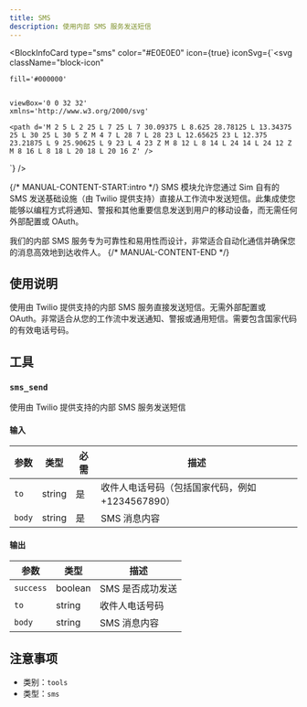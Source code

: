 ```yaml
---
title: SMS
description: 使用内部 SMS 服务发送短信
---
```



<BlockInfoCard 
  type="sms"
  color="#E0E0E0"
  icon={true}
  iconSvg={`<svg className="block-icon"
    
    fill='#000000'
    
    
    viewBox='0 0 32 32'
    xmlns='http://www.w3.org/2000/svg'
  >
    <path d='M 2 5 L 2 25 L 7 25 L 7 30.09375 L 8.625 28.78125 L 13.34375 25 L 30 25 L 30 5 Z M 4 7 L 28 7 L 28 23 L 12.65625 23 L 12.375 23.21875 L 9 25.90625 L 9 23 L 4 23 Z M 8 12 L 8 14 L 24 14 L 24 12 Z M 8 16 L 8 18 L 20 18 L 20 16 Z' />
  </svg>`}
/>

{/* MANUAL-CONTENT-START:intro */}
SMS 模块允许您通过 Sim 自有的 SMS 发送基础设施（由 Twilio 提供支持）直接从工作流中发送短信。此集成使您能够以编程方式将通知、警报和其他重要信息发送到用户的移动设备，而无需任何外部配置或 OAuth。

我们的内部 SMS 服务专为可靠性和易用性而设计，非常适合自动化通信并确保您的消息高效地到达收件人。
{/* MANUAL-CONTENT-END */}

## 使用说明

使用由 Twilio 提供支持的内部 SMS 服务直接发送短信。无需外部配置或 OAuth。非常适合从您的工作流中发送通知、警报或通用短信。需要包含国家代码的有效电话号码。

## 工具

### `sms_send`

使用由 Twilio 提供支持的内部 SMS 服务发送短信

#### 输入

| 参数 | 类型 | 必需 | 描述 |
| --------- | ---- | -------- | ----------- |
| `to` | string | 是 | 收件人电话号码（包括国家代码，例如 +1234567890） |
| `body` | string | 是 | SMS 消息内容 |

#### 输出

| 参数 | 类型 | 描述 |
| --------- | ---- | ----------- |
| `success` | boolean | SMS 是否成功发送 |
| `to` | string | 收件人电话号码 |
| `body` | string | SMS 消息内容 |

## 注意事项

- 类别：`tools`
- 类型：`sms`
